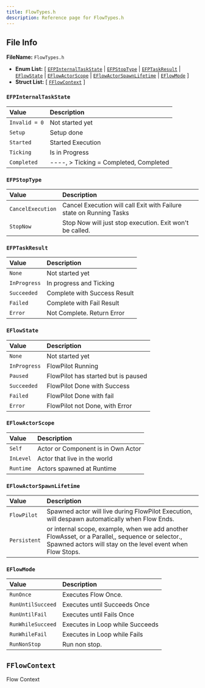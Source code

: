 ```yaml
---
title: FlowTypes.h
description: Reference page for FlowTypes.h
---
```


## File Info

__FileName:__ `FlowTypes.h`
- __Enum List:__ 
[ [`EFPInternalTaskState`](#efpinternaltaskstate) | [`EFPStopType`](#efpstoptype) | [`EFPTaskResult`](#efptaskresult) | [`EFlowState`](#eflowstate) | [`EFlowActorScope`](#eflowactorscope) | [`EFlowActorSpawnLifetime`](#eflowactorspawnlifetime) | [`EFlowMode`](#eflowmode) ]
- __Struct List:__ 
[ [`FFlowContext`](#fflowcontext) ]


### `EFPInternalTaskState` 


| Value | Description | 
| :-- | :-- | 
| `Invalid = 0` | Not started yet | 
| `Setup` | Setup done | 
| `Started` | Started Execution | 
| `Ticking` | Is in Progress | 
| `Completed` | ----, > Ticking = Completed, Completed | 



### `EFPStopType` 


| Value | Description | 
| :-- | :-- | 
| `CancelExecution` | Cancel Execution will call Exit with Failure state on Running Tasks | 
| `StopNow` | Stop Now will just stop execution. Exit won't be called. | 



### `EFPTaskResult` 


| Value | Description | 
| :-- | :-- | 
| `None` | Not started yet | 
| `InProgress` | In progress and Ticking | 
| `Succeeded` | Complete with Success Result | 
| `Failed` | Complete with Fail Result | 
| `Error` | Not Complete. Return Error | 



### `EFlowState` 


| Value | Description | 
| :-- | :-- | 
| `None` | Not started yet | 
| `InProgress` | FlowPilot Running | 
| `Paused` | FlowPilot has started but is paused | 
| `Succeeded` | FlowPilot Done with Success | 
| `Failed` | FlowPilot Done with fail | 
| `Error` | FlowPilot not Done, with Error | 



### `EFlowActorScope` 


| Value | Description | 
| :-- | :-- | 
| `Self` | Actor or Component is in Own Actor | 
| `InLevel` | Actor that live in the world | 
| `Runtime` | Actors spawned at Runtime | 



### `EFlowActorSpawnLifetime` 


| Value | Description | 
| :-- | :-- | 
| `FlowPilot` | Spawned actor will live during FlowPilot Execution, will despawn automatically when Flow Ends. | 
| `Persistent` | or internal scope, example, when we add another FlowAsset, or a Parallel,, sequence or selector., Spawned actors will stay on the level event when Flow Stops. | 



### `EFlowMode` 


| Value | Description | 
| :-- | :-- | 
| `RunOnce` | Executes Flow Once. | 
| `RunUntilSucceed` | Executes until Succeeds Once | 
| `RunUntilFail` | Executes until Fails Once | 
| `RunWhileSucceed` | Executes in Loop while Succeeds | 
| `RunWhileFail` | Executes in Loop while Fails | 
| `RunNonStop` | Run non stop. | 



## `FFlowContext` 


 
Flow Context 
